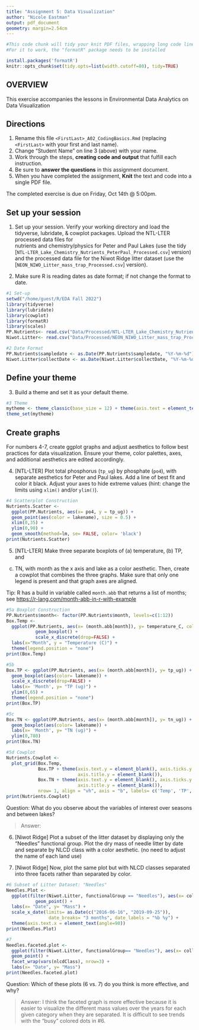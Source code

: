 ```yaml
---
title: "Assignment 5: Data Visualization"
author: "Nicole Eastman"
output: pdf_document
geometry: margin=2.54cm
---
```


```r
#This code chunk will tidy your knit PDF files, wrapping long code lines
#For it to work, the "formatR" package needs to be installed

install.packages('formatR')
knitr::opts_chunk$set(tidy.opts=list(width.cutoff=80), tidy=TRUE)
```

## OVERVIEW

This exercise accompanies the lessons in Environmental Data Analytics on Data Visualization 

## Directions
1. Rename this file `<FirstLast>_A02_CodingBasics.Rmd` (replacing `<FirstLast>` with your first and last name).
2. Change "Student Name" on line 3 (above) with your name.
3. Work through the steps, **creating code and output** that fulfill each instruction.
4. Be sure to **answer the questions** in this assignment document.
5. When you have completed the assignment, **Knit** the text and code into a single PDF file.

The completed exercise is due on Friday, Oct 14th @ 5:00pm.



## Set up your session 
1. Set up your session. Verify your working directory and load the tidyverse, 
lubridate, & cowplot packages. Upload the NTL-LTER processed data files for  
nutrients and chemistry/physics for Peter and Paul Lakes (use the tidy 
[`NTL-LTER_Lake_Chemistry_Nutrients_PeterPaul_Processed.csv`] version) and 
the processed data file for the Niwot Ridge litter dataset (use the
[`NEON_NIWO_Litter_mass_trap_Processed.csv`] version). 

2. Make sure R is reading dates as date format; if not change the format to date.

```r
#1 Set-up
setwd("/home/guest/R/EDA Fall 2022")
library(tidyverse)
library(lubridate)
library(cowplot)
library(formatR)
library(scales)
PP.Nutrients<- read.csv("Data/Processed/NTL-LTER_Lake_Chemistry_Nutrients_PeterPaul_Processed.csv")
Niwot.Litter<- read.csv("Data/Processed/NEON_NIWO_Litter_mass_trap_Processed.csv")

#2 Date Format
PP.Nutrients$sampledate <- as.Date(PP.Nutrients$sampledate, "%Y-%m-%d")
Niwot.Litter$collectDate <- as.Date(Niwot.Litter$collectDate, "%Y-%m-%d")

```
## Define your theme
3. Build a theme and set it as your default theme.

```r
#3 Theme
mytheme <- theme_classic(base_size = 12) + theme(axis.text = element_text(color = "black"), legend.position = "top")
theme_set(mytheme)

```

## Create graphs
For numbers 4-7, create ggplot graphs and adjust aesthetics to follow best 
practices for data visualization. Ensure your theme, color palettes, axes, 
and additional aesthetics are edited accordingly.

4. [NTL-LTER] Plot total phosphorus (`tp_ug`) by phosphate (`po4`), with 
separate aesthetics for Peter and Paul lakes. Add a line of best fit and 
color it black. Adjust your axes to hide extreme values (hint: change the 
limits using `xlim()` and/or `ylim()`).

```r
#4 Scatterplot Construction
Nutrients.Scatter <- 
  ggplot(PP.Nutrients, aes(x= po4, y = tp_ug)) + 
  geom_point(aes(color = lakename), size = 0.5) +
  xlim(0,35) +
  ylim(0,90) +
  geom_smooth(method=lm, se= FALSE, color= 'black')
print(Nutrients.Scatter)

```


5. [NTL-LTER] Make three separate boxplots of (a) temperature, (b) TP, and 
(c) TN, with month as the x axis and lake as a color aesthetic. Then, create 
a cowplot that combines the three graphs. Make sure that only one legend is 
present and that graph axes are aligned. 

Tip: R has a build in variable called `month.abb` that returns a list of months;
see <https://r-lang.com/month-abb-in-r-with-example>

```r
#5a Boxplot Construction
PP.Nutrients$month<- factor(PP.Nutrients$month, levels=c(1:12))
Box.Temp <- 
  ggplot(PP.Nutrients, aes(x= (month.abb[month]), y= temperature_C, color= lakename)) +
           geom_boxplot() +
           scale_x_discrete(drop=FALSE) +
  labs(x="Month", y = "Temperature (C)") +
  theme(legend.position = "none")
print(Box.Temp)

#5b
Box.TP <- ggplot(PP.Nutrients, aes(x= (month.abb[month]), y= tp_ug)) +
  geom_boxplot(aes(color= lakename)) +
  scale_x_discrete(drop=FALSE) +
  labs(x= 'Month', y= "TP (ug)") +
  ylim(0,65) +
  theme(legend.position = "none")
print(Box.TP)

#5c
Box.TN <- ggplot(PP.Nutrients, aes(x= (month.abb[month]), y= tn_ug)) +
  geom_boxplot(aes(color= lakename)) +
  labs(x= 'Month', y= "TN (ug)") +
  ylim(0,780)
print(Box.TN)

#5d Cowplot
Nutrients.Cowplot <- 
  plot_grid(Box.Temp, 
            Box.TP + theme(axis.text.y = element_blank(), axis.ticks.y = element_blank(),
                           axis.title.y = element_blank()),
            Box.TN + theme(axis.text.y = element_blank(), axis.ticks.y = element_blank(),
                           axis.title.y = element_blank()),
            nrow= 1, align = "vh", axis = "b", labels= c('Temp', 'TP', 'TN'))
print(Nutrients.Cowplot)

```

Question: What do you observe about the variables of interest over seasons 
and between lakes? 

> Answer: 

6. [Niwot Ridge] Plot a subset of the litter dataset by displaying only the 
"Needles" functional group. Plot the dry mass of needle litter by date and 
separate by NLCD class with a color aesthetic. (no need to adjust the name 
of each land use)

7. [Niwot Ridge] Now, plot the same plot but with NLCD classes separated into 
three facets rather than separated by color. 

```r
#6 Subset of Litter Dataset: "Needles"
Needles.Plot <-
  ggplot(filter(Niwot.Litter, functionalGroup == "Needles"), aes(x= collectDate, y= dryMass, color= nlcdClass)) +
           geom_point() + 
  labs(x= "Date", y= "Mass") +
  scale_x_date(limits= as.Date(c("2016-06-16", "2019-09-25")),
                date_breaks= "3 months", date_labels = "%b %y") +
  theme(axis.text.x = element_text(angle=90))
print(Needles.Plot)

#7
Needles.faceted.plot <- 
  ggplot(filter(Niwot.Litter, functionalGroup== "Needles"), aes(x= collectDate, y= dryMass)) +
  geom_point() +
  facet_wrap(vars(nlcdClass), nrow=3) +
  labs(x= "Date", y= "Mass")
print(Needles.faceted.plot)

```
Question: Which of these plots (6 vs. 7) do you think is more effective, and why? 

> Answer: I think the faceted graph is more effective because it is easier to visualize the different mass values over the years for each given category when they are separated. It is difficult to see trends with the "busy" colored dots in #6.